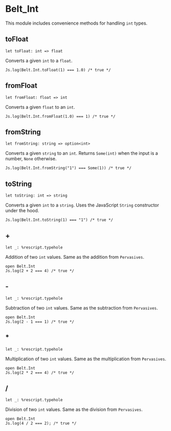 # Belt_Int

This module includes convenience methods for handling `int` types.

## toFloat

```res sig
let toFloat: int => float
```
Converts a given `int` to a `float`.

  ```res example
  Js.log(Belt.Int.toFloat(1) === 1.0) /* true */
  ```

## fromFloat

```res sig
let fromFloat: float => int
```
Converts a given `float` to an `int`.

  ```res example
  Js.log(Belt.Int.fromFloat(1.0) === 1) /* true */
  ```

## fromString

```res sig
let fromString: string => option<int>
```
Converts a given `string` to an `int`. Returns `Some(int)` when the input is a number, `None` otherwise.

  ```res example
  Js.log(Belt.Int.fromString("1") === Some(1)) /* true */
  ```

## toString

```res sig
let toString: int => string
```
Converts a given `int` to a `string`. Uses the JavaScript `String` constructor under the hood.

  ```res example
  Js.log(Belt.Int.toString(1) === "1") /* true */
  ```

## +

```res sig
let _: %rescript.typehole
```
Addition of two `int` values. Same as the addition from `Pervasives`.

  ```res example
  open Belt.Int
  Js.log(2 + 2 === 4) /* true */
  ```

## -

```res sig
let _: %rescript.typehole
```
Subtraction of two `int` values. Same as the subtraction from `Pervasives`.

  ```res example
  open Belt.Int
  Js.log(2 - 1 === 1) /* true */
  ```

## *

```res sig
let _: %rescript.typehole
```
Multiplication of two `int` values. Same as the multiplication from `Pervasives`.

  ```res example
  open Belt.Int
  Js.log(2 * 2 === 4) /* true */
  ```

## /

```res sig
let _: %rescript.typehole
```
Division of two `int` values. Same as the division from `Pervasives`.

  ```res example
  open Belt.Int
  Js.log(4 / 2 === 2); /* true */
  ```
